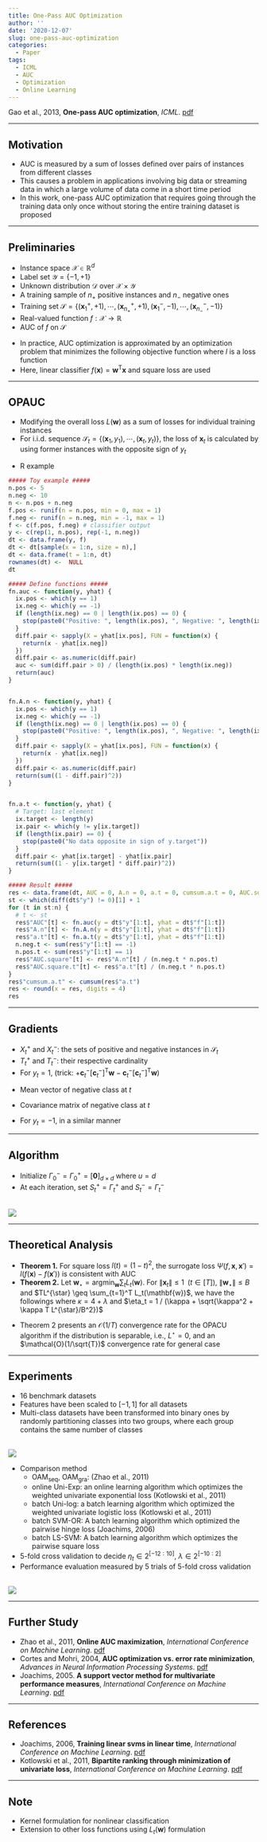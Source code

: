 ```yaml
---
title: One-Pass AUC Optimization
author: ''
date: '2020-12-07'
slug: one-pass-auc-optimization
categories:
  - Paper
tags:
  - ICML
  - AUC
  - Optimization
  - Online Learning
---
```



\DeclareMathOperator*{\argmin}{argmin}
\DeclareMathOperator*{\argmax}{argmax}
\usepackage{amsmath}


Gao et al., 2013, **One-pass AUC optimization**, *ICML*. [pdf](https://scholar.google.co.kr/scholar?cluster=16210065053805563556&hl=ko&as_sdt=0,5)


***


## Motivation


  * AUC is measured by a sum of losses defined over pairs of instances from different classes
  * This causes a problem in applications involving big data or streaming data in which a large volume of data come in a short time period 
  * In this work, one-pass AUC optimization that requires going through the training data only once without storing the entire training dataset is proposed


***


## Preliminaries


  * Instance space $\mathcal{X} \in \mathbb{R}^d$
  * Label set $\mathcal{Y} = \{ -1, +1 \}$
  * Unknown distribution $\mathcal{D}$ over $\mathcal{X} \times \mathcal{Y}$
  * A training sample of $n_{+}$ positive instances and $n_{-}$ negative ones
  * Training set $\mathcal{S} = \{ (\mathbf{x}_1^{+}, +1), \cdots, (\mathbf{x}_{n_{+}}^{+}, +1), (\mathbf{x}_1^{-}, -1), \cdots, (\mathbf{x}_{n_{-}}^{-}, -1) \}$
  * Real-valued function $f: \mathcal{X} \rightarrow \mathbb{R}$
  * AUC of $f$ on $\mathcal{S}$

\begin{equation}
\sum_{i=1}^{n_{+}} \sum_{j=1}^{n_{-}} \frac{\mathbb{I}[f(\mathbf{x}_{i}^{+}) > f(\mathbf{x}_{j}^{-})]}{n_{+} n_{-}}
\end{equation}

  * In practice, AUC optimization is approximated by an optimization problem that minimizes the following objective function where $l$ is a loss function
  * Here, linear classifier $f(\mathbf{x}) = \mathbf{w}^\text{T} \mathbf{x}$ and square loss are used
  
\begin{equation}
L(\mathbf{w}) = \frac{\lambda}{2} \lVert \mathbf{w} \rVert _2^2 + \sum_{i=1}^{n_{+}} \sum_{j=1}^{n_{-}} \frac{(1 - \mathbf{w}^\text{T} (\mathbf{x}_i^+ - \mathbf{x}_j^-))^2}{2 n_{+} n_{-}}
\end{equation}


***


## OPAUC


  * Modifying the overall loss $L(\mathbf{w})$ as a sum of losses for individual training instances
  * For i.i.d. sequence $\mathcal{S}_t = \{ (\mathbf{x}_1, y_1), \cdots, (\mathbf{x}_t, y_t) \}$, the loss of $\mathbf{x}_t$ is calculated by using former instances with the opposite sign of $y_t$

\begin{equation}
L_t(\mathbf{w}) = \frac{\lambda}{2} \lVert \mathbf{w} \rVert _2^2 + \frac{\sum_{i=1}^{t-1} \mathbb{I}[y_t \neq y_i](1 - y_t \mathbf{w}^\text{T} (\mathbf{x}_t - \mathbf{x}_i))^2}{2 \left| \{ i \in [t-1] : y_i y_t = -1 \} \right|}
\end{equation}

  * R example

\begin{equation}
\begin{split}
& a_t = \sum_{i=1}^{t-1} \mathbb{I}[y_t \neq y_i](1 - y_t \mathbf{w}^\text{T} (\mathbf{x}_t - \mathbf{x}_i))^2 \\[10pt]
& A_n = \sum_{i=1}^{n_{+}} \sum_{j=1}^{n_{-}} (1 - \mathbf{w}^\text{T} (\mathbf{x}_i^+ - \mathbf{x}_j^-))^2 = a_1 + \cdots + a_n
\end{split}
\end{equation}

```r
##### Toy example #####
n.pos <- 5
n.neg <- 10
n <- n.pos + n.neg
f.pos <- runif(n = n.pos, min = 0, max = 1)
f.neg <- runif(n = n.neg, min = -1, max = 1)
f <- c(f.pos, f.neg) # classifier output
y <- c(rep(1, n.pos), rep(-1, n.neg))
dt <- data.frame(y, f)
dt <- dt[sample(x = 1:n, size = n),]
dt <- data.frame(t = 1:n, dt)
rownames(dt) <-  NULL
dt
```

```r
##### Define functions #####
fn.auc <- function(y, yhat) {
  ix.pos <- which(y == 1)
  ix.neg <- which(y == -1)
  if (length(ix.neg) == 0 | length(ix.pos) == 0) {
    stop(paste0("Positive: ", length(ix.pos), ", Negative: ", length(ix.neg)))
  }
  diff.pair <- sapply(X = yhat[ix.pos], FUN = function(x) {
    return(x - yhat[ix.neg])
  })
  diff.pair <- as.numeric(diff.pair)
  auc <- sum(diff.pair > 0) / (length(ix.pos) * length(ix.neg))
  return(auc)
}


fn.A.n <- function(y, yhat) {
  ix.pos <- which(y == 1)
  ix.neg <- which(y == -1)
  if (length(ix.neg) == 0 | length(ix.pos) == 0) {
    stop(paste0("Positive: ", length(ix.pos), ", Negative: ", length(ix.neg)))
  }
  diff.pair <- sapply(X = yhat[ix.pos], FUN = function(x) {
    return(x - yhat[ix.neg])
  })
  diff.pair <- as.numeric(diff.pair)
  return(sum((1 - diff.pair)^2))
}


fn.a.t <- function(y, yhat) {
  # Target: last element
  ix.target <- length(y)
  ix.pair <- which(y != y[ix.target])
  if (length(ix.pair) == 0) {
    stop(paste0("No data opposite in sign of y.target"))
  }
  diff.pair <- yhat[ix.target] - yhat[ix.pair]
  return(sum((1 - y[ix.target] * diff.pair)^2))
}
```

```r
##### Result #####
res <- data.frame(dt, AUC = 0, A.n = 0, a.t = 0, cumsum.a.t = 0, AUC.square = 0, AUC.square.t = 0)
st <- which(diff(dt$"y") != 0)[1] + 1
for (t in st:n) {
  # t <- st
  res$"AUC"[t] <- fn.auc(y = dt$"y"[1:t], yhat = dt$"f"[1:t])
  res$"A.n"[t] <- fn.A.n(y = dt$"y"[1:t], yhat = dt$"f"[1:t])
  res$"a.t"[t] <- fn.a.t(y = dt$"y"[1:t], yhat = dt$"f"[1:t])
  n.neg.t <- sum(res$"y"[1:t] == -1)
  n.pos.t <- sum(res$"y"[1:t] == 1)
  res$"AUC.square"[t] <- res$"A.n"[t] / (n.neg.t * n.pos.t)
  res$"AUC.square.t"[t] <- res$"a.t"[t] / (n.neg.t * n.pos.t)
}
res$"cumsum.a.t" <- cumsum(res$"a.t")
res <- round(x = res, digits = 4)
res
```


***


## Gradients


  * $X_t^+$ and $X_t^-$: the sets of positive and negative instances in $\mathcal{S}_t$
  * $T_t^+$ and $T_t^-$: their respective cardinality
  * For $y_t = 1$, (trick: $+ \mathbf{c}_t^- [\mathbf{c}_t^-]^\text{T} \mathbf{w} - \mathbf{c}_t^- [\mathbf{c}_t^-]^\text{T} \mathbf{w}$)

\begin{aligned}
\nabla L_t(\mathbf{w}) & = \lambda \mathbf{w} + \mathbf{x}_t \mathbf{x}_t^\text{T} \mathbf{w} - \mathbf{x}_t + \sum_{i:y_i = -1} \frac{(\mathbf{x}_i + (\mathbf{x}_i \mathbf{x}_i^\text{T} - \mathbf{x}_i \mathbf{x}_t^\text{T} - \mathbf{x}_t \mathbf{x}_i^\text{T}) \mathbf{w})}{T_t^-} \\[10pt]
& = \lambda \mathbf{w} - \mathbf{x}_t + \mathbf{c}_t^- + (\mathbf{x}_t - \mathbf{c}_t^-)(\mathbf{x}_t - \mathbf{c}_t^-)^\text{T} \mathbf{w} + S_t^- \mathbf{w}
\end{aligned}

  * Mean vector of negative class at $t$

\begin{equation}
c_t^- = \sum_{i:y_i = -1} \frac{\mathbf{x}_i}{T_t^-}
\end{equation}

  * Covariance matrix of negative class at $t$

\begin{equation}
S_t^- = \sum_{i:y_i = -1} \frac{\mathbf{x}_i \mathbf{x}_i^\text{T} - \mathbf{c}_t^- [\mathbf{c}_t^-]^\text{T}}{T_t^-}
\end{equation}

  * For $y_t = -1$, in a similar manner

\begin{equation}
\nabla L_t(\mathbf{w}) = \lambda \mathbf{w} + \mathbf{x}_t - \mathbf{c}_t^+ + (\mathbf{x}_t - \mathbf{c}_t^+)(\mathbf{x}_t - \mathbf{c}_t^+)^\text{T} \mathbf{w} + S_t^+ \mathbf{w}
\end{equation}


***


## Algorithm
  * Initialize $\Gamma_0^- = \Gamma_0^+ = [\mathbf{0}]_{d \times d}$ where $u = d$
  * At each iteration, set $S_t^+ = \Gamma_t^+$ and $S_t^- = \Gamma_t^-$

\begin{aligned}
& \Gamma_t^+ = \Gamma_{t-1}^+ + \frac{\mathbf{x}_t \mathbf{x}_t^\text{T} - \Gamma_{t-1}^+}{T_t^+} + \mathbf{c}_{t-1}^+ [\mathbf{c}_{t-1}^+]^\text{T} - \mathbf{c}_{t}^+ [\mathbf{c}_{t}^+]^\text{T} \\[10pt]
& \Gamma_t^- = \Gamma_{t-1}^- + \frac{\mathbf{x}_t \mathbf{x}_t^\text{T} - \Gamma_{t-1}^-}{T_t^-} + \mathbf{c}_{t-1}^- [\mathbf{c}_{t-1}^-]^\text{T} - \mathbf{c}_{t}^- [\mathbf{c}_{t}^-]^\text{T}
\end{aligned}

<br>
![](images/Algorithm_01.PNG)
<br>


***


## Theoretical Analysis


  * **Theorem 1.** For square loss $l(t) = (1-t)^2$, the surrogate loss $\Psi(f, \mathbf{x}, \mathbf{x}') = l(f(\mathbf{x}) - f(\mathbf{x}'))$ is consistent with AUC
  * **Theorem 2.** Let $\mathbf{w}_{\star} = \argmin_{\mathbf{w}} \sum_t L_t(\mathbf{w})$. For $\lVert \mathbf{x}_t \rVert \leq 1 \; \; (t \in [T])$, $\lVert \mathbf{w}_{\star} \rVert \leq B$ and $TL^{\star} \geq \sum_{t=1}^T L_t(\mathbf{w})$, we have the followings where $\kappa = 4 + \lambda$ and $\eta_t = 1 / (\kappa + \sqrt{\kappa^2 + \kappa T L^{\star}/B^2})$

\begin{equation}
\sum_t L_t (\mathbf{w}_t) - \sum_t L_t (\mathbf{w}_{\star}) \leq 2 \kappa B^2 + B \sqrt{2 \kappa T L^{\star}}
\end{equation}

  * Theorem 2 presents an $\mathcal{O}(1/T)$ convergence rate for the OPACU algorithm if the distribution is separable, i.e., $L^{\star} = 0$, and an $\mathcal{O}(1/\sqrt{T})$ convergence rate for general case


***


## Experiments


  * 16 benchmark datasets
  * Features have been scaled to $[-1,1]$ for all datasets
  * Multi-class datasets have been transformed into binary ones by randomly partitioning classes into two groups, where each group contains the same number of classes

<br>
![](images/Table_01.PNG)
<br>

  * Comparison method
    + $\text{OAM}_{\text{seq}}$, $\text{OAM}_{\text{gra}}$: (Zhao et al., 2011)
    + $\text{online Uni-Exp}$: an online learning algorithm which optimizes the weighted univariate exponential loss (Kotlowski et al., 2011)
    + $\text{batch Uni-log}$: a batch learning algorithm which optimized the weighted univariate logistic loss (Kotlowski et al., 2011)
    + $\text{batch SVM-OR}$: A batch learning algorithm which optimized the pairwise hinge loss (Joachims, 2006)
    + $\text{batch LS-SVM}$: A batch learning algorithm which optimizes the pairwise square loss
  * 5-fold cross validation to decide $\eta_t \in 2^{[-12:10]}$, $\lambda \in 2^{[-10:2]}$
  * Performance evaluation measured by 5 trials of 5-fold cross validation

<br>
![](images/Table_02.PNG)
<br>


***


## Further Study


  * Zhao et al., 2011, **Online AUC maximization**, *International Conference on Machine Learning*. [pdf](https://scholar.google.co.kr/scholar?cluster=3998144449274225696&hl=ko&as_sdt=0,5)
  * Cortes and Mohri, 2004, **AUC optimization vs. error rate minimization**, *Advances in Neural Information Processing Systems*. [pdf](https://scholar.google.co.kr/scholar?cluster=3571958290589699987&hl=ko&as_sdt=0,5)
  * Joachims, 2005. **A support vector method for multivariate performance measures**, *International Conference on Machine Learning*. [pdf](https://scholar.google.co.kr/scholar?cluster=14930548401865894598&hl=ko&as_sdt=0,5)


***


## References


  * Joachims, 2006, **Training linear svms in linear time**, *International Conference on Machine Learning*. [pdf](https://scholar.google.co.kr/scholar?cluster=210048792073380161&hl=ko&as_sdt=0,5)
  * Kotlowski et al., 2011, **Bipartite ranking through minimization of univariate loss**, *International Conference on Machine Learning*. [pdf](https://scholar.google.co.kr/scholar?cluster=17930403155227738788&hl=ko&as_sdt=0,5)


***


## Note


  * Kernel formulation for nonlinear classification
  * Extension to other loss functions using $L_t(\mathbf{w})$ formulation


